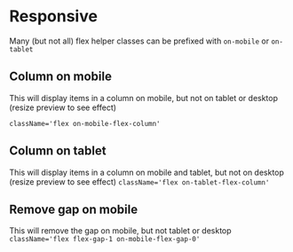 

<Meta title={getTitle(__filename)} />

# Responsive

Many (but not all) flex helper classes can be prefixed with `on-mobile` or `on-tablet`

## Column on mobile
This will display items in a column on mobile, but not on tablet or desktop (resize preview to see effect)

`className='flex on-mobile-flex-column'`

<div className="border p0-5 rounded bg-weak" style={{ width: '320px', resize: 'both', overflow: 'auto' }}>
    <Story id="css-utilities-flexbox-responsive--column-mobile" />
</div>

## Column on tablet
This will display items in a column on mobile and tablet, but not on desktop (resize preview to see effect)
`className='flex on-tablet-flex-column'`

<div className="border p0-5 rounded bg-weak" style={{ width: '900px', resize: 'both', overflow: 'auto' }}>
    <Story id="css-utilities-flexbox-responsive--column-tablet" />
</div>

## Remove gap on mobile
This will remove the gap on mobile, but not tablet or desktop
`className='flex flex-gap-1 on-mobile-flex-gap-0'`

<div className="border p0-5 rounded bg-weak mb1" style={{ width: '320px', resize: 'both', overflow: 'auto' }}>
    <Story id="css-utilities-flexbox-responsive--flex-gap-0" />
</div>

<div className="border p0-5 rounded bg-weak" style={{ width: '750px', resize: 'both', overflow: 'auto' }}>
    <Story id="css-utilities-flexbox-responsive--flex-gap-0" />
</div>
